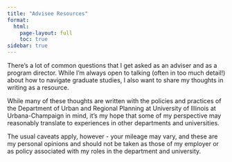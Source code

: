 ```yaml
---
title: "Advisee Resources"
format:
  html:
    page-layout: full
    toc: true
sidebar: true
---
```


There's a lot of common questions that I get asked as an adviser and as a program director. While I'm always open to talking (often in too much detail!) about how to navigate graduate studies, I also want to share my thoughts in writing as a resource.

While many of these thoughts are written with the policies and practices of the Department of Urban and Regional Planning at University of Illinois at Urbana-Champaign in mind, it's my hope that some of my perspective may reasonably translate to experiences in other departments and universities.

The usual caveats apply, however - your mileage may vary, and these are my personal opinions and should not be taken as those of my employer or as policy associated with my roles in the department and university.
